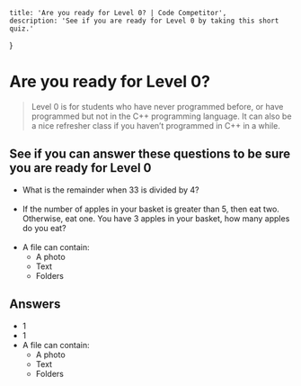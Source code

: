
	title: 'Are you ready for Level 0? | Code Competitor',
	description: 'See if you are ready for Level 0 by taking this short quiz.'
}

# Are you ready for Level 0?

> Level 0 is for students who have never programmed before, or have programmed but not in the C++ programming language.
> It can also be a nice refresher class if you haven’t programmed in C++ in a while.

## See if you can answer these questions to be sure you are ready for Level 0

- What is the remainder when 33 is divided by 4?
<br /><br />
- If the number of apples in your basket is greater than 5, then eat two. Otherwise, eat one. You have 3 apples in your basket, how many apples do you eat?
<br /><br />
- A file can contain:
	- A photo
	- Text
	- Folders

## Answers

<HiddenContent buttonText="Show">

- 1
- 1
- A file can contain:
	- <GreenCheck /> A photo
	- <GreenCheck /> Text
	- <RedX /> Folders

</HiddenContent>
